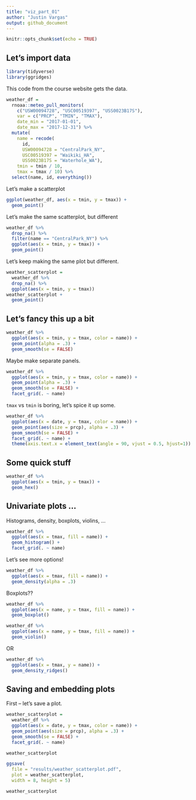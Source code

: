 ```yaml
---
title: "viz_part_01"
author: "Justin Vargas"
output: github_document
---
```


```r
knitr::opts_chunk$set(echo = TRUE)
```

## Let's import data

```r
library(tidyverse)
library(ggridges)
```

This code from the course website gets the data.

```r
weather_df = 
  rnoaa::meteo_pull_monitors(
    c("USW00094728", "USC00519397", "USS0023B17S"),
    var = c("PRCP", "TMIN", "TMAX"), 
    date_min = "2017-01-01",
    date_max = "2017-12-31") %>%
  mutate(
    name = recode(
      id, 
      USW00094728 = "CentralPark_NY", 
      USC00519397 = "Waikiki_HA",
      USS0023B17S = "Waterhole_WA"),
    tmin = tmin / 10,
    tmax = tmax / 10) %>%
  select(name, id, everything())
```

Let's make a scatterplot

```r
ggplot(weather_df, aes(x = tmin, y = tmax)) + 
  geom_point()
```

Let's make the same scatterplot, but different

```r
weather_df %>% 
  drop_na() %>% 
  filter(name == "CentralPark_NY") %>% 
  ggplot(aes(x = tmin, y = tmax)) + 
  geom_point()
```

Let's keep making the same plot but different.

```r
weather_scatterplot = 
  weather_df %>% 
  drop_na() %>% 
  ggplot(aes(x = tmin, y = tmax))
weather_scatterplot + 
  geom_point()
```

## Let's fancy this up a bit

```r
weather_df %>% 
  ggplot(aes(x = tmin, y = tmax, color = name)) + 
  geom_point(alpha = .3) + 
  geom_smooth(se = FALSE)
```

Maybe make separate panels.

```r
weather_df %>% 
  ggplot(aes(x = tmin, y = tmax, color = name)) + 
  geom_point(alpha = .3) + 
  geom_smooth(se = FALSE) + 
  facet_grid(. ~ name)
```

`tmax` vs `tmin` is boring, let's spice it up some.

```r
weather_df %>% 
  ggplot(aes(x = date, y = tmax, color = name)) + 
  geom_point(aes(size = prcp), alpha = .3) + 
  geom_smooth(se = FALSE) + 
  facet_grid(. ~ name) + 
  theme(axis.text.x = element_text(angle = 90, vjust = 0.5, hjust=1))
```

## Some quick stuff

```r
weather_df %>% 
  ggplot(aes(x = tmin, y = tmax)) + 
  geom_hex()
```



## Univariate plots ...

Histograms, density, boxplots, violins, ...

```r
weather_df %>% 
  ggplot(aes(x = tmax, fill = name)) + 
  geom_histogram() + 
  facet_grid(. ~ name)
```


Let's see more options!

```r
weather_df %>% 
  ggplot(aes(x = tmax, fill = name)) + 
  geom_density(alpha = .3)
```

Boxplots??

```r
weather_df %>% 
  ggplot(aes(x = name, y = tmax, fill = name)) + 
  geom_boxplot()
```

```r
weather_df %>% 
  ggplot(aes(x = name, y = tmax, fill = name)) + 
  geom_violin()
```

OR

```r
weather_df %>% 
  ggplot(aes(x = tmax, y = name)) +
  geom_density_ridges()
```


## Saving and embedding plots

First -- let's save a plot.

```r
weather_scatterplot =
  weather_df %>% 
  ggplot(aes(x = date, y = tmax, color = name)) + 
  geom_point(aes(size = prcp), alpha = .3) + 
  geom_smooth(se = FALSE) + 
  facet_grid(. ~ name)

weather_scatterplot 

ggsave(
  file = "results/weather_scatterplot.pdf", 
  plot = weather_scatterplot,
  width = 8, height = 5)
```

```r
weather_scatterplot
```

